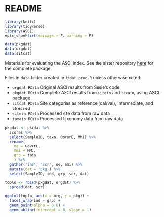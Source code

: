 # README

```r
library(knitr)
library(tidyverse)
library(ASCI)
opts_chunk$set(message = F, warning = F)

data(pkgdat)
data(orgdat)
data(sitcat)
```

Materials for evaluating the ASCI index. See the sister repository [here](https://github.com/SCCWRP/ASCI) for the complete package.

Files in `data` folder created in `R/dat_proc.R` unless otherwise noted:

* `orgdat.RData` Original ASCI results from Susie's code
* `pkgdat.RData` Complete ASCI results from `sitein` and `taxain`, using ASCI package
* `sitcat.RData` Site categories as reference (cal/val), intermediate, and stressed
* `sitein.RData` Processed site data from raw data
* `taxain.RData` Processed taxonomy data from raw data

```r

pkgdat <- pkgdat %>% 
  scores %>% 
  select(SampleID, taxa, OoverE, MMI) %>% 
  rename(
    oe = OoverE, 
    mmi = MMI,
    grp = taxa
    ) %>% 
  gather('ind', 'scr', oe, mmi) %>% 
  mutate(dat = 'pkg') %>% 
  select(SampleID, ind, grp, scr, dat)

toplo <- rbind(pkgdat, orgdat) %>% 
  spread(dat, scr)

ggplot(toplo, aes(x = org, y = pkg)) +
  facet_wrap(ind ~ grp) +
  geom_point(alpha = 0.6) + 
  geom_abline(intercept = 0, slope = 1)
```

